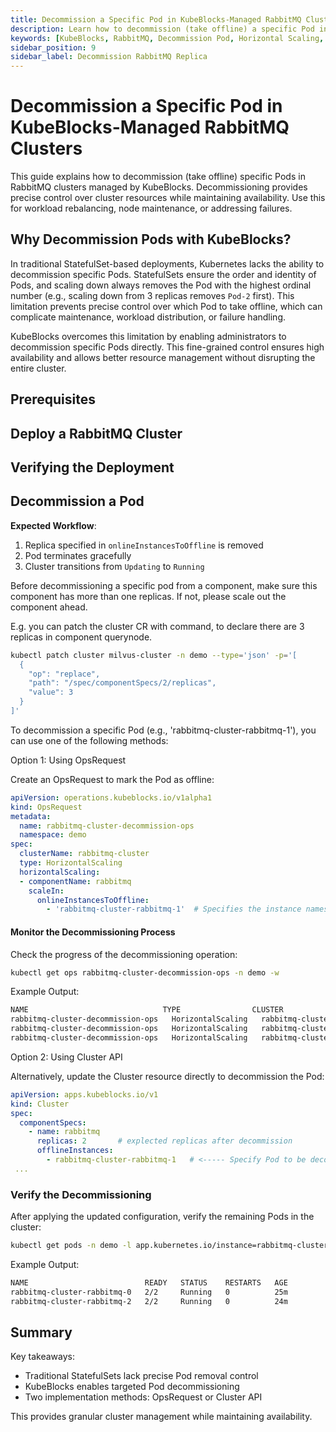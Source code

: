 ```yaml
---
title: Decommission a Specific Pod in KubeBlocks-Managed RabbitMQ Clusters
description: Learn how to decommission (take offline) a specific Pod in a RabbitMQ cluster managed by KubeBlocks.
keywords: [KubeBlocks, RabbitMQ, Decommission Pod, Horizontal Scaling, Kubernetes]
sidebar_position: 9
sidebar_label: Decommission RabbitMQ Replica
---
```





# Decommission a Specific Pod in KubeBlocks-Managed RabbitMQ Clusters

This guide explains how to decommission (take offline) specific Pods in RabbitMQ clusters managed by KubeBlocks. Decommissioning provides precise control over cluster resources while maintaining availability. Use this for workload rebalancing, node maintenance, or addressing failures.

## Why Decommission Pods with KubeBlocks?

In traditional StatefulSet-based deployments, Kubernetes lacks the ability to decommission specific Pods. StatefulSets ensure the order and identity of Pods, and scaling down always removes the Pod with the highest ordinal number (e.g., scaling down from 3 replicas removes `Pod-2` first). This limitation prevents precise control over which Pod to take offline, which can complicate maintenance, workload distribution, or failure handling.

KubeBlocks overcomes this limitation by enabling administrators to decommission specific Pods directly. This fine-grained control ensures high availability and allows better resource management without disrupting the entire cluster.

## Prerequisites


<Prerequisites />

## Deploy a RabbitMQ Cluster


<CreateCluster />

## Verifying the Deployment


<VerifyCluster />

## Decommission a Pod

**Expected Workflow**:

1. Replica specified in `onlineInstancesToOffline` is removed
2. Pod terminates gracefully
3. Cluster transitions from `Updating` to `Running`


Before decommissioning a specific pod from a component, make sure this component has more than one replicas.
If not, please scale out the component ahead.

E.g. you can patch the cluster CR with command, to declare there are 3 replicas in component querynode.

```bash
kubectl patch cluster milvus-cluster -n demo --type='json' -p='[
  {
    "op": "replace",
    "path": "/spec/componentSpecs/2/replicas",
    "value": 3
  }
]'
```


To decommission a specific Pod (e.g., 'rabbitmq-cluster-rabbitmq-1'), you can use one of the following methods:

<Tabs>

  <TabItem value="opsRequest" label="OpsRequest API" default>

  Option 1: Using OpsRequest

  Create an OpsRequest to mark the Pod as offline:

  ```yaml
  apiVersion: operations.kubeblocks.io/v1alpha1
  kind: OpsRequest
  metadata:
    name: rabbitmq-cluster-decommission-ops
    namespace: demo
  spec:
    clusterName: rabbitmq-cluster
    type: HorizontalScaling
    horizontalScaling:
    - componentName: rabbitmq
      scaleIn:
        onlineInstancesToOffline:
          - 'rabbitmq-cluster-rabbitmq-1'  # Specifies the instance names that need to be taken offline
  ```

  #### Monitor the Decommissioning Process
  Check the progress of the decommissioning operation:

  ```bash
  kubectl get ops rabbitmq-cluster-decommission-ops -n demo -w
  ```
  Example Output:

  ```bash
NAME                              TYPE                CLUSTER          STATUS    PROGRESS   AGE
rabbitmq-cluster-decommission-ops   HorizontalScaling   rabbitmq-cluster   Running   0/1        8s
rabbitmq-cluster-decommission-ops   HorizontalScaling   rabbitmq-cluster   Running   1/1        31s
rabbitmq-cluster-decommission-ops   HorizontalScaling   rabbitmq-cluster   Succeed   1/1        31s
  ```

  </TabItem>

  <TabItem value="ClusterAPI" label="Cluster API">

  Option 2: Using Cluster API

  Alternatively, update the Cluster resource directly to decommission the Pod:

  ```yaml
  apiVersion: apps.kubeblocks.io/v1
  kind: Cluster
  spec:
    componentSpecs:
      - name: rabbitmq
        replicas: 2       # explected replicas after decommission
        offlineInstances:
          - rabbitmq-cluster-rabbitmq-1   # <----- Specify Pod to be decommissioned
   ...
  ```
  </TabItem>

</Tabs>

### Verify the Decommissioning

After applying the updated configuration, verify the remaining Pods in the cluster:
```bash
kubectl get pods -n demo -l app.kubernetes.io/instance=rabbitmq-cluster
```

Example Output:
```bash
NAME                          READY   STATUS    RESTARTS   AGE
rabbitmq-cluster-rabbitmq-0   2/2     Running   0          25m
rabbitmq-cluster-rabbitmq-2   2/2     Running   0          24m
```

## Summary
Key takeaways:
- Traditional StatefulSets lack precise Pod removal control
- KubeBlocks enables targeted Pod decommissioning
- Two implementation methods: OpsRequest or Cluster API

This provides granular cluster management while maintaining availability.